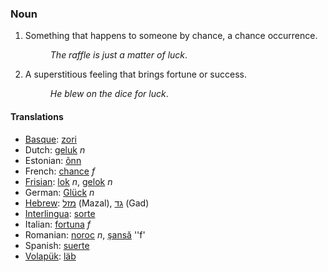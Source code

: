 === Noun ===
#Something that happens to someone by chance, a chance occurrence.
#:''The raffle is just a matter of luck''.
#A superstitious feeling that brings fortune or success.
#:''He blew on the dice for luck''.

==== Translations ====
*[[Basque]]: [[zori]]
*Dutch: [[geluk]] ''n''
*Estonian: [[õnn]]
*French: [[chance]] ''f''
*[[Frisian]]: [[lok]] ''n'', [[gelok]] ''n''
*German: [[Glück]] ''n''
*[[Hebrew]]: [[מזל]] (Mazal), [[גד]] (Gad)
*[[Interlingua]]: [[sorte]]
*Italian: [[fortuna]] ''f''
*Romanian: [[noroc]] ''n'', [[şansă]] ''f'
*Spanish: [[suerte]]
*[[Volapük]]: [[läb]]
